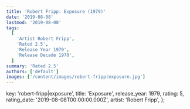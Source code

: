 ```yaml
---
title: 'Robert Fripp: Exposure (1979)'
date: '2019-08-08'
lastmod: '2019-08-08'
tags:
  [
    'Artist Robert Fripp',
    'Rated 2.5',
    'Release Year 1979',
    'Release Decade 1970',
  ]
summary: 'Rated 2.5'
authors: ['default']
images: ['/content/images/robert-fripp|exposure.jpg']
---
```


  key: 'robert-fripp|exposure',
  title: 'Exposure',
  release_year: 1979,
  rating: 5,
  rating_date: '2019-08-08T00:00:00.000Z',
  artist: 'Robert Fripp',
};

<MusicRating data={data} />
